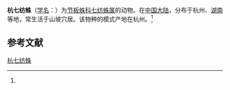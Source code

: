 {{Speciesbox
| name = 杭七纺蛛
| status = 
| status_system = 
| image = 
| genus = Heptathela
| species = hangzhouensis
| authority = (Chen et al, 1981)<ref name='id12761'>{{cite web| url =http://www.bioinfo.cn/db05/BjdwSpecies.php?action=view&id=12761| title =杭七纺蛛| work =《中国动物物种编目数据库》| publisher =中国科学院微生物研究所| author =中国科学院动物研究所| accessdate =2009-04-28| deadurl =yes| archiveurl =https://web.archive.org/web/20160305053425/http://www.bioinfo.cn/db05/BjdwSpecies.php?action=view&id=12761| archivedate =2016-03-05}}</ref>
}}

'''杭七纺蛛'''（[[学名|学名]]：{{lang|la|''Heptathela hangzhouensis''}}）为[[节板蛛科|节板蛛科]][[七纺蛛属|七纺蛛属]]的动物。在[[中国大陆|中国大陆]]，分布于杭州、[[湖南|湖南]]等地，常生活于山坡穴居。该物种的模式产地在杭州。<ref name='id12761'/>

== 参考文献 ==
{{reflist}}

{{Wikispecies|Heptathela hangzhouensis}}
{{Taxonbar|from=Q2193462}}

[[Category:七纺蛛属|杭七纺蛛]]


{{蜘蛛小作品}}